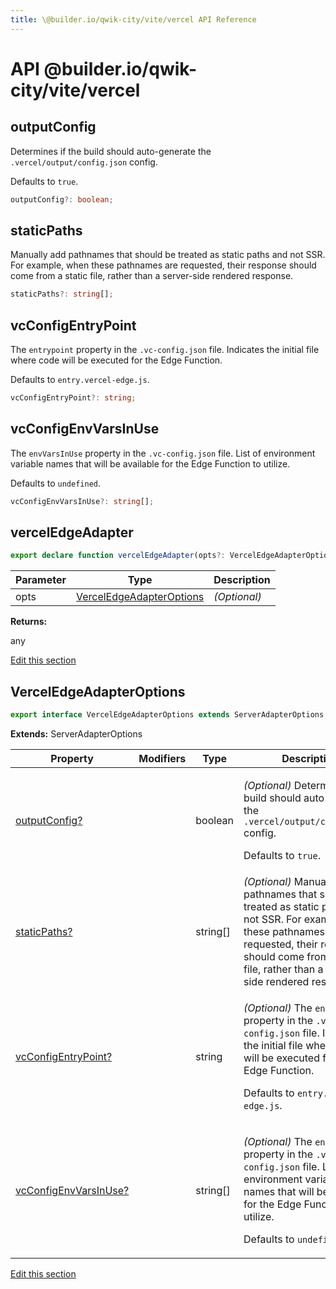 ```yaml
---
title: \@builder.io/qwik-city/vite/vercel API Reference
---
```


# **API** @builder.io/qwik-city/vite/vercel

<h2 id="verceledgeadapteroptions-outputconfig" data-kind="property-signature" data-kind-label="P"><a aria-hidden="true" tabindex="-1" href="#verceledgeadapteroptions-outputconfig"><span class="icon icon-link"></span></a>outputConfig </h2>

Determines if the build should auto-generate the `.vercel/output/config.json` config.

Defaults to `true`.

```typescript
outputConfig?: boolean;
```

<h2 id="verceledgeadapteroptions-staticpaths" data-kind="property-signature" data-kind-label="P"><a aria-hidden="true" tabindex="-1" href="#verceledgeadapteroptions-staticpaths"><span class="icon icon-link"></span></a>staticPaths </h2>

Manually add pathnames that should be treated as static paths and not SSR. For example, when these pathnames are requested, their response should come from a static file, rather than a server-side rendered response.

```typescript
staticPaths?: string[];
```

<h2 id="verceledgeadapteroptions-vcconfigentrypoint" data-kind="property-signature" data-kind-label="P"><a aria-hidden="true" tabindex="-1" href="#verceledgeadapteroptions-vcconfigentrypoint"><span class="icon icon-link"></span></a>vcConfigEntryPoint </h2>

The `entrypoint` property in the `.vc-config.json` file. Indicates the initial file where code will be executed for the Edge Function.

Defaults to `entry.vercel-edge.js`.

```typescript
vcConfigEntryPoint?: string;
```

<h2 id="verceledgeadapteroptions-vcconfigenvvarsinuse" data-kind="property-signature" data-kind-label="P"><a aria-hidden="true" tabindex="-1" href="#verceledgeadapteroptions-vcconfigenvvarsinuse"><span class="icon icon-link"></span></a>vcConfigEnvVarsInUse </h2>

The `envVarsInUse` property in the `.vc-config.json` file. List of environment variable names that will be available for the Edge Function to utilize.

Defaults to `undefined`.

```typescript
vcConfigEnvVarsInUse?: string[];
```

<h2 id="verceledgeadapter" data-kind="function" data-kind-label="F"><a aria-hidden="true" tabindex="-1" href="#verceledgeadapter"><span class="icon icon-link"></span></a>vercelEdgeAdapter </h2>

```typescript
export declare function vercelEdgeAdapter(opts?: VercelEdgeAdapterOptions): any;
```

| Parameter | Type                                                  | Description  |
| --------- | ----------------------------------------------------- | ------------ |
| opts      | [VercelEdgeAdapterOptions](#verceledgeadapteroptions) | _(Optional)_ |

**Returns:**

any

<p class="api-edit"><a href="https://github.com/BuilderIO/qwik/tree/main/packages/qwik-city/adapters/vercel-edge/vite/index.ts" target="_blanks">Edit this section</a></p>

<h2 id="verceledgeadapteroptions" data-kind="interface" data-kind-label="I"><a aria-hidden="true" tabindex="-1" href="#verceledgeadapteroptions"><span class="icon icon-link"></span></a>VercelEdgeAdapterOptions </h2>

```typescript
export interface VercelEdgeAdapterOptions extends ServerAdapterOptions
```

**Extends:** ServerAdapterOptions

| Property                                                                | Modifiers | Type       | Description                                                                                                                                                                                                                                |
| ----------------------------------------------------------------------- | --------- | ---------- | ------------------------------------------------------------------------------------------------------------------------------------------------------------------------------------------------------------------------------------------ |
| [outputConfig?](#verceledgeadapteroptions-outputconfig)                 |           | boolean    | <p>_(Optional)_ Determines if the build should auto-generate the <code>.vercel/output/config.json</code> config.</p><p>Defaults to <code>true</code>.</p>                                                                                  |
| [staticPaths?](#verceledgeadapteroptions-staticpaths)                   |           | string\[\] | _(Optional)_ Manually add pathnames that should be treated as static paths and not SSR. For example, when these pathnames are requested, their response should come from a static file, rather than a server-side rendered response.       |
| [vcConfigEntryPoint?](#verceledgeadapteroptions-vcconfigentrypoint)     |           | string     | <p>_(Optional)_ The <code>entrypoint</code> property in the <code>.vc-config.json</code> file. Indicates the initial file where code will be executed for the Edge Function.</p><p>Defaults to <code>entry.vercel-edge.js</code>.</p>      |
| [vcConfigEnvVarsInUse?](#verceledgeadapteroptions-vcconfigenvvarsinuse) |           | string\[\] | <p>_(Optional)_ The <code>envVarsInUse</code> property in the <code>.vc-config.json</code> file. List of environment variable names that will be available for the Edge Function to utilize.</p><p>Defaults to <code>undefined</code>.</p> |

<p class="api-edit"><a href="https://github.com/BuilderIO/qwik/tree/main/packages/qwik-city/adapters/vercel-edge/vite/index.ts" target="_blanks">Edit this section</a></p>
